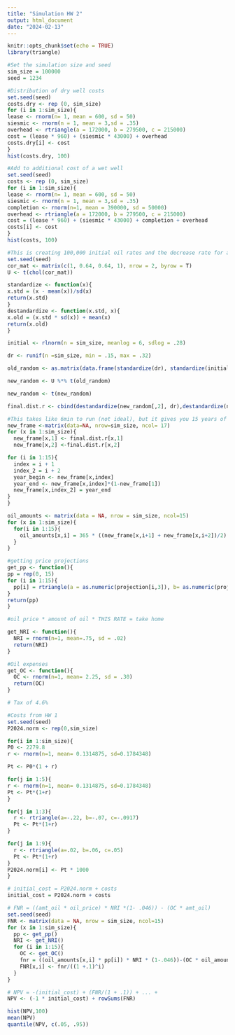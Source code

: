 ---
title: "Simulation HW 2"
output: html_document
date: "2024-02-13"
---

```{r setup, include=FALSE}
knitr::opts_chunk$set(echo = TRUE)
library(triangle)
```

```{r}
#Set the simulation size and seed
sim_size = 100000
seed = 1234
```
```{r}
#Distribution of dry well costs
set.seed(seed)
costs.dry <- rep (0, sim_size)
for (i in 1:sim_size){
lease <- rnorm(n= 1, mean = 600, sd = 50)
siesmic <- rnorm(n = 1, mean = 3,sd = .35)
overhead <- rtriangle(a = 172000, b = 279500, c = 215000)
cost = (lease * 960) + (siesmic * 43000) + overhead
costs.dry[i] <- cost
}
hist(costs.dry, 100)
```

```{r}
#Add to additional cost of a wet well
set.seed(seed)
costs <- rep (0, sim_size)
for (i in 1:sim_size){
lease <- rnorm(n= 1, mean = 600, sd = 50)
siesmic <- rnorm(n = 1, mean = 3,sd = .35)
completion <- rnorm(n=1, mean = 390000, sd = 50000)
overhead <- rtriangle(a = 172000, b = 279500, c = 215000)
cost = (lease * 960) + (siesmic * 43000) + completion + overhead
costs[i] <- cost
}
hist(costs, 100)
```

```{r}
#This is creating 100,000 initial oil rates and the decrease rate for a particular well
set.seed(seed)
cor_mat <- matrix(c(1, 0.64, 0.64, 1), nrow = 2, byrow = T)
U <- t(chol(cor_mat))

standardize <- function(x){
x.std = (x - mean(x))/sd(x)
return(x.std)
}
destandardize <- function(x.std, x){
x.old = (x.std * sd(x)) + mean(x)
return(x.old)
}

initial <- rlnorm(n = sim_size, meanlog = 6, sdlog = .28)

dr <- runif(n =sim_size, min = .15, max = .32)

old_random <- as.matrix(data.frame(standardize(dr), standardize(initial)))

new_random <- U %*% t(old_random)

new_random <- t(new_random)

final.dist.r <- cbind(destandardize(new_random[,2], dr),destandardize(new_random[,1], initial))
```

```{r}
#This takes like 6min to run (not ideal), but it gives you 15 years of decrease rates which will be used to calc oil amounts
new_frame <-matrix(data=NA, nrow=sim_size, ncol= 17)
for (x in 1:sim_size){
  new_frame[x,1] <- final.dist.r[x,1]
  new_frame[x,2] <-final.dist.r[x,2]

for (i in 1:15){
  index = i + 1
  index_2 = i + 2
  year_begin <- new_frame[x,index]
  year_end <- new_frame[x,index]*(1-new_frame[1])
  new_frame[x,index_2] = year_end
}
}
```

```{r}
oil_amounts <- matrix(data = NA, nrow = sim_size, ncol=15)
for (x in 1:sim_size){
  for(i in 1:15){
    oil_amounts[x,i] = 365 * ((new_frame[x,i+1] + new_frame[x,i+2])/2)
  }
}
```

```{r}
#getting price projections
get_pp <- function(){
pp = rep(0, 15)
for (i in 1:15){
  pp[i] = rtriangle(a = as.numeric(projection[i,3]), b= as.numeric(projection[i,2]), c=as.numeric(projection[i,4]))
}
return(pp)
}

#oil price * amount of oil * THIS RATE = take home

get_NRI <- function(){
  NRI = rnorm(n=1, mean=.75, sd = .02)
  return(NRI)
}

#Oil expenses
get_OC <- function(){
  OC <- rnorm(n=1, mean= 2.25, sd = .30)
  return(OC)
}

# Tax of 4.6%
```

```{r}
#Costs from HW 1
set.seed(seed)
P2024.norm <- rep(0,sim_size)

for(i in 1:sim_size){
P0 <- 2279.8
r <- rnorm(n=1, mean= 0.1314875, sd=0.1784348)

Pt <- P0*(1 + r)

for(j in 1:5){
r <- rnorm(n=1, mean= 0.1314875, sd=0.1784348)
Pt <- Pt*(1+r)
}

for(j in 1:3){
  r <- rtriangle(a=-.22, b=-.07, c=-.0917)
  Pt <- Pt*(1+r)
}

for(j in 1:9){
  r <- rtriangle(a=.02, b=.06, c=.05)
  Pt <- Pt*(1+r)
}
P2024.norm[i] <- Pt * 1000
}
```


```{r}
# initial_cost = P2024.norm + costs
initial_cost = P2024.norm + costs

# FNR = ((amt_oil * oil_price) * NRI *(1- .046)) - (OC * amt_oil)
set.seed(seed)
FNR <- matrix(data = NA, nrow = sim_size, ncol=15)
for (x in 1:sim_size){
  pp <- get_pp()
  NRI <- get_NRI()
  for (i in 1:15){
    OC <- get_OC()
    fnr = ((oil_amounts[x,i] * pp[i]) * NRI * (1-.046))-(OC * oil_amounts[x,i])
    FNR[x,i] <- fnr/((1 +.1)^i)
  }
}

# NPV = -(initial_cost) + (FNR/(1 + .1)) + ... + 
NPV <- (-1 * initial_cost) + rowSums(FNR)

hist(NPV,100)
mean(NPV)
quantile(NPV, c(.05, .95))
```

